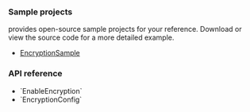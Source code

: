 
<PlatformWrapper platform="unity">

### Sample projects

<Vg k="COMPANY" /> provides open-source sample projects for your reference. Download or view the source code for a more detailed example.

* [EncryptionSample](https://github.com/AgoraIO-Extensions/Agora-Unity-Quickstart/blob/main/API-Example-Unity/Assets/API-Example/Examples/Advanced/SetEncryption/EncryptionSample.cs)


### API reference

- <Link to="{{global.API_REF_UNITY_ROOT}}/class_irtcengine.html#api_irtcengine_enableencryption">`EnableEncryption`</Link>
- <Link to="{{Global.API_REF_UNITY_ROOT}}/class_encryptionconfig.html">`EncryptionConfig`</Link>

</PlatformWrapper>
